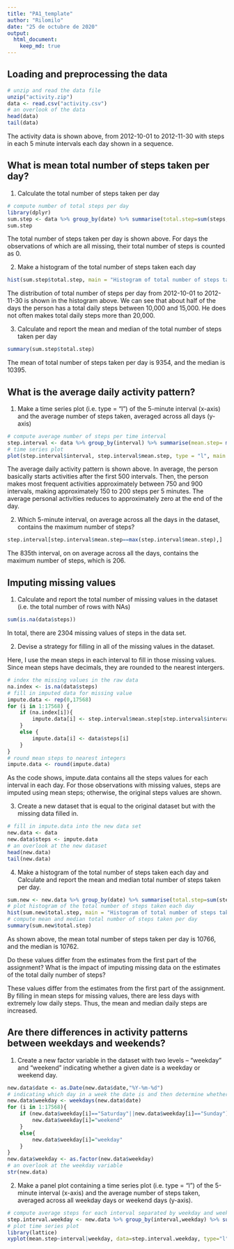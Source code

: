 ```yaml
---
title: "PA1_template"
author: "Rilomilo"
date: "25 de octubre de 2020"
output: 
  html_document: 
    keep_md: true
---
```



## Loading and preprocessing the data

```r
# unzip and read the data file
unzip("activity.zip")
data <- read.csv("activity.csv")
# an overlook of the data
head(data)
tail(data)
```

The activity data is shown above, from 2012-10-01 to 2012-11-30 with steps in each 5 minute intervals each day shown in a sequence.

## What is mean total number of steps taken per day?  
1. Calculate the total number of steps taken per day
```r
# compute number of total steps per day
library(dplyr)
sum.step <- data %>% group_by(date) %>% summarise(total.step=sum(steps,na.rm = T))
sum.step
```
The total number of steps taken per day is shown above. For days the observations of which are all missing, their total number of steps is counted as 0.

2. Make a histogram of the total number of steps taken each day
```r
hist(sum.step$total.step, main = "Histogram of total number of steps taken per day", xlab = "Total number of steps")
```

The distribution of total number of steps per day from 2012-10-01 to 2012-11-30 is shown in the histogram above. We can see that about half of the days the person has a total daily steps between 10,000 and 15,000. He does not often makes total daily steps more than 20,000.

3. Calculate and report the mean and median of the total number of steps taken per day
```r
summary(sum.step$total.step)
```
The mean of total number of steps taken per day is 9354, and the median is 10395.

## What is the average daily activity pattern?

1. Make a time series plot (i.e. \color{red}{\verb|type = "l"|}type = "l") of the 5-minute interval (x-axis) and the average number of steps taken, averaged across all days (y-axis)
```r
# compute average number of steps per time interval
step.interval <- data %>% group_by(interval) %>% summarise(mean.step= mean(steps,na.rm = T))
# time series plot
plot(step.interval$interval, step.interval$mean.step, type = "l", main = "Average number of steps taken in each interval", xlab = "Interval (5 minutes)", ylab = "Mean steps")
```

The average daily activity pattern is shown above. In average, the person basically starts activities after the first 500 intervals. Then, the person makes most frequent activities approximately between 750 and 900 intervals, making approximately 150 to 200 steps per 5 minutes. The average personal activities reduces to approximately zero at the end of the day.

2. Which 5-minute interval, on average across all the days in the dataset, contains the maximum number of steps?

```r
step.interval[step.interval$mean.step==max(step.interval$mean.step),]
```
The 835th interval, on on average across all the days, contains the maximum number of steps, which is 206.

## Imputing missing values

1. Calculate and report the total number of missing values in the dataset (i.e. the total number of rows with \color{red}{\verb|NA|}NAs)
```r
sum(is.na(data$steps))
```
In total, there are 2304 missing values of steps in the data set.

2. Devise a strategy for filling in all of the missing values in the dataset.   

Here, I use the mean steps in each interval to fill in those missing values. Since mean steps have decimals, they are rounded to the nearest intergers.
```r
# index the missing values in the raw data
na.index <- is.na(data$steps)
# fill in imputed data for missing value
impute.data <- rep(0,17568)
for (i in 1:17568) {
    if (na.index[i]){
        impute.data[i] <- step.interval$mean.step[step.interval$interval==data$interval[i]]
    }
    else {
        impute.data[i] <- data$steps[i]
    }
}
# round mean steps to nearest integers
impute.data <- round(impute.data)
```
As the code shows, impute.data contains all the steps values for each interval in each day. For those observations with missing values, steps are imputed using mean steps; otherwise, the original steps values are shown.  

3. Create a new dataset that is equal to the original dataset but with the missing data filled in.
```r
# fill in impute.data into the new data set
new.data <- data
new.data$steps <- impute.data
# an overlook at the new dataset
head(new.data)
tail(new.data)
```

4. Make a histogram of the total number of steps taken each day and Calculate and report the mean and median total number of steps taken per day.

```r
sum.new <- new.data %>% group_by(date) %>% summarise(total.step=sum(steps))
# plot histogram of the total number of steps taken each day
hist(sum.new$total.step, main = "Histogram of total number of steps taken per day", xlab = "Total number of steps")
# compute mean and median total number of steps taken per day
summary(sum.new$total.step)
```

As shown above, the mean total number of steps taken per day is 10766, and the median is 10762.

Do these values differ from the estimates from the first part of the assignment? What is the impact of imputing missing data on the estimates of the total daily number of steps?

These values differ from the estimates from the first part of the assignment. By filling in mean steps for missing values, there are less days with extremely low daily steps. Thus, the mean and median daily steps are increased. 

## Are there differences in activity patterns between weekdays and weekends?

1. Create a new factor variable in the dataset with two levels – “weekday” and “weekend” indicating whether a given date is a weekday or weekend day.
```r
new.data$date <- as.Date(new.data$date,"%Y-%m-%d")
# indicating which day in a week the date is and then determine whether it is a weekend or weekday
new.data$weekday <- weekdays(new.data$date)
for (i in 1:17568){
    if (new.data$weekday[i]=="Saturday"||new.data$weekday[i]=="Sunday"){
        new.data$weekday[i]="weekend"
    }
    else{
        new.data$weekday[i]="weekday"
    }
}
new.data$weekday <- as.factor(new.data$weekday)
# an overlook at the weekday variable
str(new.data)
```


2. Make a panel plot containing a time series plot (i.e. \color{red}{\verb|type = "l"|}type = "l") of the 5-minute interval (x-axis) and the average number of steps taken, averaged across all weekday days or weekend days (y-axis).

```r
# compute average steps for each interval separated by weekday and weekend
step.interval.weekday <- new.data %>% group_by(interval,weekday) %>% summarise(mean.step= mean(steps))
# plot time series plot
library(lattice)
xyplot(mean.step~interval|weekday, data=step.interval.weekday, type="l",layout=c(1,2))
```

